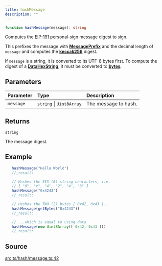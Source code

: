 ```yaml
---
title: hashMessage
description: ""
---
```


```ts
function hashMessage(message): string
```

Computes the [EIP-191](https://eips.ethereum.org/EIPS/eip-191) personal-sign 
 message digest to sign.

 This prefixes the message with [**MessagePrefix**](/content/variables/MessagePrefix.mdx) and the decimal length
 of `message` and computes the [**keccak256**](/content/functions/keccak256.mdx) digest.

 If `message` is a string, it is converted to its UTF-8 bytes
 first. To compute the digest of a [**DataHexString**](../types-aliases/DataHex), it must be converted
 to [**bytes**](../functions/getBytes).

## Parameters

| Parameter | Type | Description |
| :------ | :------ | :------ |
| `message` | `string` \| `Uint8Array` | The message to hash. |

## Returns

`string`

The message digest.

## Example

```ts
   hashMessage("Hello World")
   //_result:

   // Hashes the SIX (6) string characters, i.e.
   // [ "0", "x", "4", "2", "4", "3" ]
   hashMessage("0x4243")
   //_result:

   // Hashes the TWO (2) bytes [ 0x42, 0x43 ]...
   hashMessage(getBytes("0x4243"))
   //_result:

   // ...which is equal to using data
   hashMessage(new Uint8Array([ 0x42, 0x43 ]))
   //_result:
 ```

## Source

[src.ts/hash/message.ts:42](https://github.com/dominant-strategies/quais-6.js/blob/3f482dd134064d41657ff7dc9ba8162f741c9c83/src.ts/hash/message.ts#L42)
